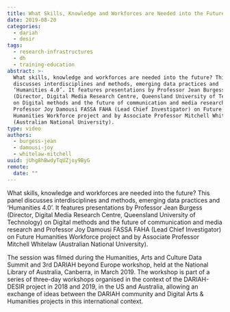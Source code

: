 ```yaml
---
title: What Skills, Knowledge and Workforces are Needed into the Future?
date: 2019-08-20
categories:
  - dariah
  - desir
tags:
  - research-infrastructures
  - dh
  - training-education
abstract: >-
  What skills, knowledge and workforces are needed into the future? This panel
  discusses interdisciplines and methods, emerging data practices and
  ‘Humanities 4.0’. It features presentations by Professor Jean Burgess
  (Director, Digital Media Research Centre, Queensland University of Technology)
  on Digital methods and the future of communication and media research and
  Professor Joy Damousi FASSA FAHA (Lead Chief Investigator) on Future
  Humanities Workforce project and by Associate Professor Mitchell Whitelaw
  (Australian National University).
type: video
authors:
  - burgess-jean
  - damousi-joy
  - whitelaw-mitchell
uuid: jUhg8hBwdyTqUZjoy9ByG
remote:
  date: ""
---
```


What skills, knowledge and workforces are needed into the future? This panel
discusses interdisciplines and methods, emerging data practices and ‘Humanities
4.0’. It features presentations by Professor Jean Burgess (Director, Digital
Media Research Centre, Queensland University of Technology) on Digital methods
and the future of communication and media research and Professor Joy Damousi
FASSA FAHA (Lead Chief Investigator) on Future Humanities Workforce project and
by Associate Professor Mitchell Whitelaw (Australian National University).

The session was filmed during the Humanities, Arts and Culture Data Summit and
3rd DARIAH beyond Europe workshop, held at the National Library of Australia,
Canberra, in March 2019. The workshop is part of a series of three-day workshops
organised in the context of the DARIAH-DESIR project in 2018 and 2019, in the US
and Australia, allowing an exchange of ideas between the DARIAH community and
Digital Arts & Humanities projects in this international context.

<VideoCard
  title="What Skills, Knowledge and Workforces are Needed into the Future?"
  id="RimXqdWuejE"
  image="assets/images/cms/posts/what-skills-knowledge-workforces-needed/skills-workforce-futures.png"
/>
